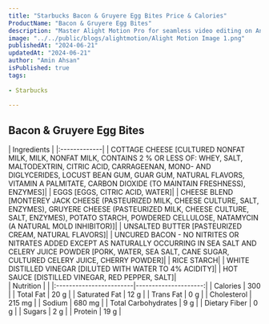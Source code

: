 ```yaml
---
title: "Starbucks Bacon & Gruyere Egg Bites Price & Calories"
ProductName: "Bacon & Gruyere Egg Bites" 
description: "Master Alight Motion Pro for seamless video editing on Android, iOS, and Tablets with our ultimate guide, unlocking advanced features and elevating your skills in 2024!"
image: "../../public/blogs/alightmotion/Alight Motion Image 1.png"
publishedAt: "2024-06-21"
updatedAt: "2024-06-21"
author: "Amin Ahsan"
isPublished: true
tags:
 
- Starbucks
      
---
```

 
## Bacon & Gruyere Egg Bites
  

<div className="tables-container">
  <div className="table-wrapper">
    | Ingredients  |
    |:-------------|
    | COTTAGE CHEESE [CULTURED NONFAT MILK, MILK, NONFAT MILK, CONTAINS 2 % OR LESS OF: WHEY, SALT, MALTODEXTRIN, CITRIC ACID, CARRAGEENAN, MONO- AND DIGLYCERIDES, LOCUST BEAN GUM, GUAR GUM, NATURAL FLAVORS, VITAMIN A PALMITATE, CARBON DIOXIDE (TO MAINTAIN FRESHNESS), ENZYMES]|
    | EGGS [EGGS, CITRIC ACID, WATER]|
    | CHEESE BLEND [MONTEREY JACK CHEESE (PASTEURIZED MILK, CHEESE CULTURE, SALT, ENZYMES), GRUYERE CHEESE (PASTEURIZED MILK, CHEESE CULTURE, SALT, ENZYMES), POTATO STARCH, POWDERED CELLULOSE, NATAMYCIN (A NATURAL MOLD INHIBITOR)]|
    | UNSALTED BUTTER [PASTEURIZED CREAM, NATURAL FLAVORS]|
    | UNCURED BACON - NO NITRITES OR NITRATES ADDED EXCEPT AS NATURALLY OCCURRING IN SEA SALT AND CELERY JUICE POWDER [PORK, WATER, SEA SALT, CANE SUGAR, CULTURED CELERY JUICE, CHERRY POWDER]|
    | RICE STARCH|
    | WHITE DISTILLED VINEGAR [DILUTED WITH WATER TO 4% ACIDITY]|
    | HOT SAUCE [DISTILLED VINEGAR, RED PEPPER, SALT]|
  </div>
  <div className="table-wrapper">
    | Nutrition               |                      |  
    |:------------------------|---------------------:|
    | Calories                | 300                   |
    | Total Fat               | 20 g                  |
    | Saturated Fat           | 12 g                  |
    | Trans Fat               | 0 g                  |
    | Cholesterol             | 215 mg                 |
    | Sodium                  | 680 mg               |
    | Total Carbohydrates     | 9 g                  |
    | Dietary Fiber           | 0 g                  |
    | Sugars                  | 2 g                  |
    | Protein                 | 19 g                  |
  </div>
</div>
<style jsx>{`
  .tables-container {
    display: flex;
    flex-direction: row;
    gap: 30px;
  }
  .table-wrapper {
    width: 500px; /* Adjust as needed */
  }
  @media (max-width: 768px) {
    .tables-container {
      flex-direction: column;
      gap: 0px; /* Adjust as needed */
    }
    .table-wrapper {
      width: 100%; /* Adjust as needed */
    }
  }
`}</style>
